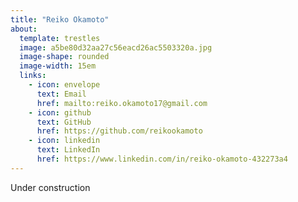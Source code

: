 ```yaml
---
title: "Reiko Okamoto"
about:
  template: trestles
  image: a5be80d32aa27c56eacd26ac5503320a.jpg
  image-shape: rounded
  image-width: 15em
  links:
    - icon: envelope
      text: Email
      href: mailto:reiko.okamoto17@gmail.com
    - icon: github 
      text: GitHub
      href: https://github.com/reikookamoto
    - icon: linkedin
      text: LinkedIn
      href: https://www.linkedin.com/in/reiko-okamoto-432273a4
---
```


Under construction
